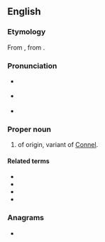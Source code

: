 ==English==
{{root|en|ine-pro|*h₂welh₁-}}
{{wp}}

===Etymology===
{{root|en|ine-pro|*h₂welh₁-|id=rule}}
From {{bor|en|ga|Ó Conaill|lit=descendant of {{m|ga|Conall}}}}, from {{der|en|cel-pro|*Kunowalos|lit=dog chief}}.

===Pronunciation===
* {{a|GA}} {{IPA|en|/ˈkɑnəl/}}
* {{a|RP}} {{IPA|en|/ˈkɒnəl/}}
* {{rhymes|en|ɒnəl}}

===Proper noun===
{{en-proper noun}}

# {{surname|en|from=Irish|nodot=1}} of {{der|en|ga|-}} origin, variant of [[Connel]].

====Related terms====
* {{l|en|Connel}}
* {{l|en|Connelly}}
* {{l|en|McConnell}}
* {{l|en|O'Connell}}

===Anagrams===
* {{anagrams|en|a=cellnno|noncell}}